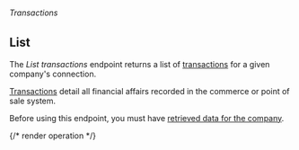 ###### *Transactions*

## List

The *List transactions* endpoint returns a list of [transactions](https://docs.codat.io/commerce-api#/schemas/Transaction) for a given company's connection.

[Transactions](https://docs.codat.io/commerce-api#/schemas/Transaction) detail all financial affairs recorded in the commerce or point of sale system.

Before using this endpoint, you must have [retrieved data for the company](https://docs.codat.io/codat-api#/operations/refresh-company-data).
    

{/* render operation */}
